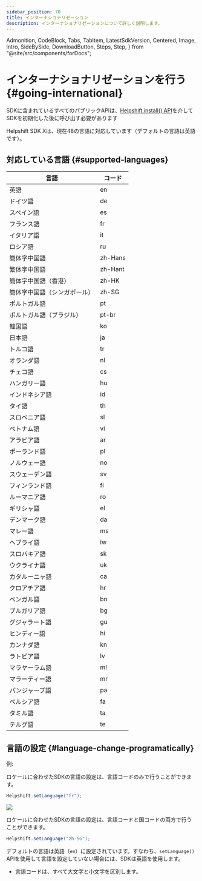 ```yaml
---
sidebar_position: 70
title: インターナショナリゼーション
description: インターナショナリゼーションについて詳しく説明します。
---
```


  Admonition,
  CodeBlock,
  Tabs,
  TabItem,
  LatestSdkVersion,
  Centered,
  Image,
  Intro,
  SideBySide,
  DownloadButton,
  Steps,
  Step,
} from "@site/src/components/forDocs";


# インターナショナリゼーションを行う {#going-international}

<Admonition type="info" title="注意">

SDKに含まれているすべてのパブリックAPIは、[Helpshift.install() API](/sdkx_android/getting-started#start-using)を介してSDKを初期化した後に呼び出す必要があります

</Admonition>

Helpshift SDK Xは、現在48の言語に対応しています（デフォルトの言語は英語です）。

## 対応している言語 {#supported-languages}

| 言語                        | コード       |
| ------------------------------- | ---------- |
| 英語                         | en         |
| ドイツ語                          | de         |
| スペイン語                         | es         |
| フランス語                          | fr         |
| イタリア語                         | it         |
| ロシア語                         | ru         |
| 簡体字中国語              | zh-Hans    |
| 繁体字中国語             | zh-Hant    |
| 簡体字中国語（香港）               | zh-HK      |
| 簡体字中国語（シンガポール）               | zh-SG      |
| ポルトガル語                      | pt         |
| ポルトガル語（ブラジル）            | pt-br      |
| 韓国語                          | ko         |
| 日本語                        | ja         |
| トルコ語                         | tr         |
| オランダ語                           | nl         |
| チェコ語                           | cs         |
| ハンガリー語                       | hu         |
| インドネシア語                      | id         |
| タイ語                            | th         |
| スロベニア語                       | sl         |
| ベトナム語                      | vi         |
| アラビア語                          | ar         |
| ポーランド語                          | pl         |
| ノルウェー語                       | no         |
| スウェーデン語                         | sv         |
| フィンランド語                         | fi         |
| ルーマニア語                        | ro         |
| ギリシャ語                           | el         |
| デンマーク語                          | da         |
| マレー語                           | ms         |
| ヘブライ語                          | iw         |
| スロバキア語                          | sk         |
| ウクライナ語                       | uk         |
| カタルーニャ語                         | ca         |
| クロアチア語                        | hr         |
| ベンガル語                         | bn         |
| ブルガリア語                       | bg         |
| グジャラート語                        | gu         |
| ヒンディー語                           | hi         |
| カンナダ語                         | kn         |
| ラトビア語                         | lv         |
| マラヤーラム語                       | ml         |
| マラーティー語                         | mr         |
| パンジャーブ語                         | pa         |
| ペルシア語                         | fa         |
| タミル語                           | ta         |
| テルグ語                          | te         |

## 言語の設定 {#language-change-programatically}

<SetLanguageDescription />

例:

ロケールに合わせたSDKの言語の設定は、言語コードのみで行うことができます。

```java
Helpshift.setLanguage("fr");
```

![](/static/books/sdkx_android/i18n.png)

ロケールに合わせたSDKの言語の設定は、言語コードと国コードの両方で行うことができます。

```java
Helpshift.setLanguage("zh-SG");
```

<Admonition type="info" title="注意">

デフォルトの言語は英語（`en`）に設定されています。すなわち、`setLanguage()` APIを使用して言語を設定していない場合には、SDKは英語を使用します。
- 言語コードは、すべて大文字と小文字を区別します。

</Admonition>
